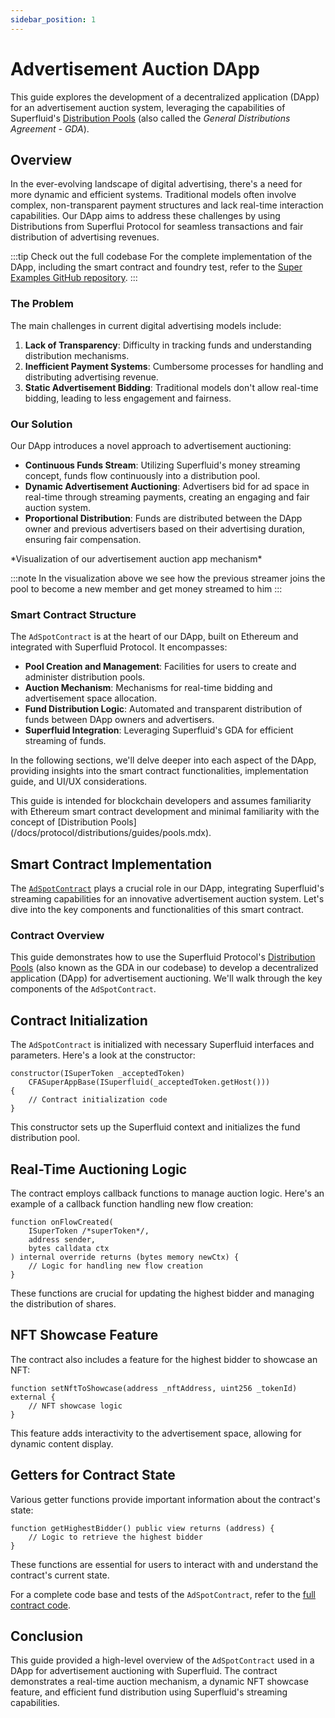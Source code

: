 ```yaml
---
sidebar_position: 1
---
```



# Advertisement Auction DApp

This guide explores the development of a decentralized application (DApp) for an advertisement auction system, leveraging the capabilities of Superfluid's [Distribution Pools](docs/protocol/distributions/guides/pools.mdx) (also called the *General Distributions Agreement - GDA*).

## Overview

In the ever-evolving landscape of digital advertising, there's a need for more dynamic and efficient systems. Traditional models often involve complex, non-transparent payment structures and lack real-time interaction capabilities. Our DApp aims to address these challenges by using Distributions from Superflui Protocol for seamless transactions and fair distribution of advertising revenues.

:::tip Check out the full codebase
For the complete implementation of the DApp, including the smart contract and foundry test, refer to the [Super Examples GitHub repository](https://github.com/superfluid-finance/super-examples/tree/main/projects/gda-advertisement-auction).
:::

### The Problem

The main challenges in current digital advertising models include:

1. **Lack of Transparency**: Difficulty in tracking funds and understanding distribution mechanisms.
2. **Inefficient Payment Systems**: Cumbersome processes for handling and distributing advertising revenue.
3. **Static Advertisement Bidding**: Traditional models don't allow real-time bidding, leading to less engagement and fairness.


### Our Solution

Our DApp introduces a novel approach to advertisement auctioning:

- **Continuous Funds Stream**: Utilizing Superfluid's money streaming concept, funds flow continuously into a distribution pool.
- **Dynamic Advertisement Auctioning**: Advertisers bid for ad space in real-time through streaming payments, creating an engaging and fair auction system.
- **Proportional Distribution**: Funds are distributed between the DApp owner and previous advertisers based on their advertising duration, ensuring fair compensation.

<div style={{ display: 'flex', justifyContent: 'center' }}>
<GdaSuperVis/>
</div>
<div style={{ display: 'flex', justifyContent: 'center' }}>
    <p>*Visualization of our advertisement auction app mechanism*</p>
</div>

:::note
In the visualization above we see how the previous streamer joins the pool to become a new member and get money streamed to him
:::

### Smart Contract Structure

The `AdSpotContract` is at the heart of our DApp, built on Ethereum and integrated with Superfluid Protocol. It encompasses:

- **Pool Creation and Management**: Facilities for users to create and administer distribution pools.
- **Auction Mechanism**: Mechanisms for real-time bidding and advertisement space allocation.
- **Fund Distribution Logic**: Automated and transparent distribution of funds between DApp owners and advertisers.
- **Superfluid Integration**: Leveraging Superfluid's GDA for efficient streaming of funds.

In the following sections, we'll delve deeper into each aspect of the DApp, providing insights into the smart contract functionalities, implementation guide, and UI/UX considerations.

<Admonition type="note">
This guide is intended for blockchain developers and assumes familiarity with Ethereum smart contract development and minimal familiarity with the concept of [Distribution Pools](/docs/protocol/distributions/guides/pools.mdx).
</Admonition>

## Smart Contract Implementation

The [`AdSpotContract`](https://github.com/superfluid-finance/super-examples/blob/main/projects/gda-advertisement-auction/contracts/AdSpotContract.sol) plays a crucial role in our DApp, integrating Superfluid's streaming capabilities for an innovative advertisement auction system. Let's dive into the key components and functionalities of this smart contract.

### Contract Overview

This guide demonstrates how to use the Superfluid Protocol's [Distribution Pools](/docs/protocol/distributions/guides/pools.mdx) (also known as the GDA in our codebase) to develop a decentralized application (DApp) for advertisement auctioning. We'll walk through the key components of the `AdSpotContract`.

## Contract Initialization

The `AdSpotContract` is initialized with necessary Superfluid interfaces and parameters. Here's a look at the constructor:

```solidity
constructor(ISuperToken _acceptedToken)
    CFASuperAppBase(ISuperfluid(_acceptedToken.getHost()))
{
    // Contract initialization code
}
```

This constructor sets up the Superfluid context and initializes the fund distribution pool.

## Real-Time Auctioning Logic

The contract employs callback functions to manage auction logic. Here's an example of a callback function handling new flow creation:

```solidity
function onFlowCreated(
    ISuperToken /*superToken*/,
    address sender,
    bytes calldata ctx
) internal override returns (bytes memory newCtx) {
    // Logic for handling new flow creation
}
```

These functions are crucial for updating the highest bidder and managing the distribution of shares.

## NFT Showcase Feature

The contract also includes a feature for the highest bidder to showcase an NFT:

```solidity
function setNftToShowcase(address _nftAddress, uint256 _tokenId) external {
    // NFT showcase logic
}
```

This feature adds interactivity to the advertisement space, allowing for dynamic content display.

## Getters for Contract State

Various getter functions provide important information about the contract's state:

```solidity
function getHighestBidder() public view returns (address) {
    // Logic to retrieve the highest bidder
}
```

These functions are essential for users to interact with and understand the contract's current state.

<Admonition type="info">

For a complete code base and tests of the `AdSpotContract`, refer to the [full contract code](https://github.com/superfluid-finance/super-examples/tree/main/projects/gda-advertisement-auction).

</Admonition>

## Conclusion

This guide provided a high-level overview of the `AdSpotContract` used in a DApp for advertisement auctioning with Superfluid. The contract demonstrates a real-time auction mechanism, a dynamic NFT showcase feature, and efficient fund distribution using Superfluid's streaming capabilities.